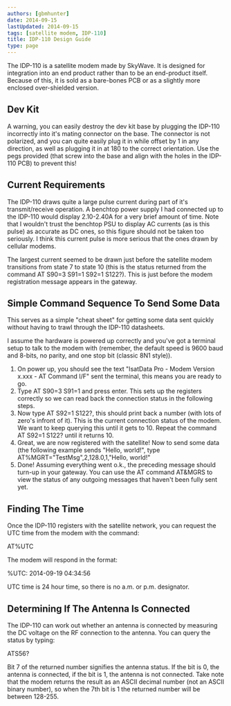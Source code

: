 ```yaml
---
authors: [gbmhunter]
date: 2014-09-15
lastUpdated: 2014-09-15
tags: [satellite modem, IDP-110]
title: IDP-110 Design Guide
type: page
---
```


The IDP-110 is a satellite modem made by SkyWave. It is designed for integration into an end product rather than to be an end-product itself. Because of this, it is sold as a bare-bones PCB or as a slightly more enclosed over-shielded version.

## Dev Kit

A warning, you can easily destroy the dev kit base by plugging the IDP-110 incorrectly into it's mating connector on the base. The connector is not polarized, and you can quite easily plug it in while offset by 1 in any direction, as well as plugging it in at 180 to the correct orientation. Use the pegs provided (that screw into the base and align with the holes in the IDP-110 PCB) to prevent this!

## Current Requirements

The IDP-110 draws quite a large pulse current during part of it's transmit/receive operation. A benchtop power supply I had connected up to the IDP-110 would display 2.10-2.40A for a very brief amount of time. Note that I wouldn't trust the benchtop PSU to display AC currents (as is this pulse) as accurate as DC ones, so this figure should not be taken too seriously. I think this current pulse is more serious that the ones drawn by cellular modems.

The largest current seemed to be drawn just before the satellite modem transitions from state 7 to state 10 (this is the status returned from the command AT S90=3 S91=1 S92=1 S122?). This is just before the modem registration message appears in the gateway.

## Simple Command Sequence To Send Some Data

This serves as a simple "cheat sheet" for getting some data sent quickly without having to trawl through the IDP-110 datasheets.

I assume the hardware is powered up correctly and you've got a terminal setup to talk to the modem with (remember, the default speed is 9600 baud and 8-bits, no parity, and one stop bit (classic 8N1 style)).

1. On power up, you should see the text "IsatData Pro - Modem Version x.xxx - AT Command I/F" sent the terminal, this means you are ready to go.
2. Type AT S90=3 S91=1 and press enter. This sets up the registers correctly so we can read back the connection status in the following steps.
3. Now type AT S92=1 S122?, this should print back a number (with lots of zero's infront of it). This is the current connection status of the modem. We want to keep querying this until it gets to 10. Repeat the command AT S92=1 S122? until it returns 10.
4. Great, we are now registered with the satellite! Now to send some data (the following example sends "Hello, world!", type AT%MGRT="TestMsg",2,128.0,1,"Hello, world!" 
5. Done! Assuming everything went o.k., the preceding message should turn-up in your gateway. You can use the AT command AT&MGRS to view the status of any outgoing messages that haven't been fully sent yet.

## Finding The Time

Once the IDP-110 registers with the satellite network, you can request the UTC time from the modem with the command:

AT%UTC 

The modem will respond in the format:

%UTC: 2014-09-19 04:34:56 

UTC time is 24 hour time, so there is no a.m. or p.m. designator.

## Determining If The Antenna Is Connected

The IDP-110 can work out whether an antenna is connected by measuring the DC voltage on the RF connection to the antenna. You can query the status by typing:

ATS56? 

Bit 7 of the returned number signifies the antenna status. If the bit is 0, the antenna is connected, if the bit is 1, the antenna is not connected. Take note that the modem returns the result as an ASCII decimal number (not an ASCII binary number), so when the 7th bit is 1 the returned number will be between 128-255.
